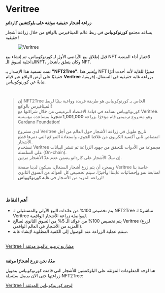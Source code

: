 # Veritree  

**زراعة أشجار حقيقية موثقة على بلوكتشين كاردانو**  

يساعد مجتمع **كورنوكوبياس** في ربط عالم الميتافيرس بالواقع من خلال زراعة أشجار حقيقية!  

<figure className="img-center">
  <img src="/images/partners/veritree.avif" alt="Veritree" />
</figure>  

قبل إطلاق بيع الأراضي الأول لـ كورنوكوبياس، تم إنشاء بيع NFT لاختبار أداء المنصة الداخلية لسوق الـNFT، وكان يتعلق بأشجار NFT.  

تمت تسمية هذا الإصدار بـ **"NFT2Tree"**. ويُعتبر هذا NFT مميزًا للغاية لأنه أحدث أثرًا حقيقيًا على أرض الواقع عبر قيام **Veritree** بزراعة غابة حقيقية في السنغال، إفريقيا، نيابةً عن كورنوكوبياس.  

</br>  

> إن NFT2Tree الخاص بـ كورنوكوبياس هو طريقة فريدة وواعية بيئيًا لربط الميتافيرس بالواقع!  
> كورنوكوبياس تساعد في قيادة الاقتصاد الترميمي من خلال شراكتها مع Veritree، وهو مشروع ترميمي قام مؤخرًا بزراعة **1,001,000 شجرة** بمساعدة مؤسسة Cardano Foundation!  
>  
> لدى مشروع Veritree تاريخ طويل في زراعة الأشجار حول العالم من أجل امتصاص ثاني أكسيد الكربون من غلافنا الجوي، واستعادة المواقع التي دمرها قطع الأشجار.  
> تستخدم Veritree مجموعة من الأدوات للتحقق من جهود الزراعة ثم تنشر البيانات على السلسلة (On-chain).  
> إن سكّ الأشجار على كاردانو يضمن عدم عدّ الأشجار مرتين.  
>  
> وبمجرد أن يتم زرع أشجار السنغال، سيكون لدينا صفحة Veritree خاصة بنا لمتابعة نمو وإحصائيات غابتنا! وأخيرًا، سيتم تخصيص كل العوائد من السوق الثانوي لزراعة المزيد من الأشجار في **غابة كورنوكوبياس**!  

</br>  

### أهم النقاط  

<ul className="styled-list">
  <li>يتم تخصيص 100% من عائدات البيع الأولي والمستقبلي لـ NFT2Tree مباشرةً لـ Veritree لمواصلة زراعة الأشجار الواقعية.</li>
  <li>يتم تخصيص 100% من عوائد الـ 5% من السوق الثانوي لصالح Veritree (لزرع المزيد من الأشجار في العالم الواقعي!).</li>
  <li>ستتم عملية الزراعة عند الوصول إلى الكمية المطلوبة لإنشاء غابة.</li>
</ul>  

</br>  

<div className="space-y-3">
  <a href="https://www.veritree.com/" target="_blank" rel="noopener noreferrer" className="block rounded-xl border border-white/10 bg-zinc-900/60 p-4 hover:bg-zinc-900/80 transition">
    Veritree | مشاريع ترميم عالمية موثقة
  </a>
</div>  

</br>  

**معًا، نحن نزرع أشجارًا موثقة**  

هنا لوحة المعلومات الموثقة على البلوكتشين للأشجار التي قامت كورنوكوبياس بتمويل زراعتها حتى الآن بفضل سلسلة NFT2Tree:  

<div className="space-y-3">
  <a href="https://كورنوكوبياس.veritree.com/" target="_blank" rel="noopener noreferrer" className="block rounded-xl border border-white/10 bg-zinc-900/60 p-4 hover:bg-zinc-900/80 transition">
    Veritree | لوحة كورنوكوبياس الموثقة
  </a>
</div>  
